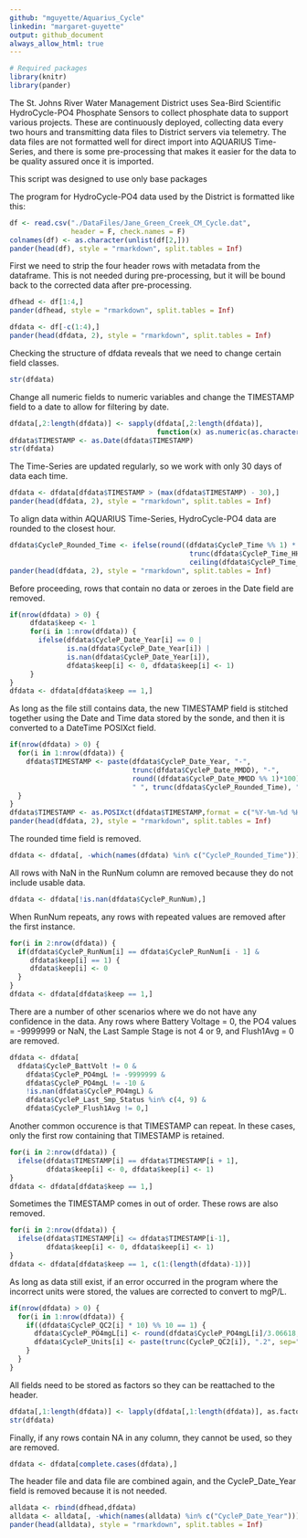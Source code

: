```yaml
---
github: "mguyette/Aquarius_Cycle"
linkedin: "margaret-guyette"
output: github_document
always_allow_html: true
---
```




```r
# Required packages
library(knitr)
library(pander)
```

The St. Johns River Water Management District uses Sea-Bird Scientific HydroCycle-PO4 Phosphate Sensors to collect phosphate data to support various projects.  These are continuously deployed, collecting data every two hours and transmitting data files to District servers via telemetry.  The data files are not formatted well for direct import into AQUARIUS Time-Series, and there is some pre-processing that makes it easier for the data to be quality assured once it is imported.

This script was designed to use only base packages

The program for HydroCycle-PO4 data used by the District is formatted like this: 
```r
df <- read.csv("./DataFiles/Jane_Green_Creek_CM_Cycle.dat",
               header = F, check.names = F)
colnames(df) <- as.character(unlist(df[2,]))
pander(head(df), style = "rmarkdown", split.tables = Inf)
```

First we need to strip the four header rows with metadata from the dataframe. This is not needed during pre-processing, but it will be bound back to the corrected data after pre-processing.
```r
dfhead <- df[1:4,]
pander(dfhead, style = "rmarkdown", split.tables = Inf)
```

```r
dfdata <- df[-c(1:4),]
pander(head(dfdata, 2), style = "rmarkdown", split.tables = Inf)
```

Checking the structure of dfdata reveals that we need to change certain field classes.
```r
str(dfdata)
```

Change all numeric fields to numeric variables and change the TIMESTAMP field to a date to allow for filtering by date.
```r
dfdata[,2:length(dfdata)] <- sapply(dfdata[,2:length(dfdata)],
                                    function(x) as.numeric(as.character(x)))
dfdata$TIMESTAMP <- as.Date(dfdata$TIMESTAMP)
str(dfdata)
```

The Time-Series are updated regularly, so we work with only 30 days of data each time.
```r
dfdata <- dfdata[dfdata$TIMESTAMP > (max(dfdata$TIMESTAMP) - 30),]
pander(head(dfdata, 2), style = "rmarkdown", split.tables = Inf)
```

To align data within AQUARIUS Time-Series, HydroCycle-PO4 data are rounded to the closest hour.
```r
dfdata$CycleP_Rounded_Time <- ifelse(round((dfdata$CycleP_Time %% 1) * 100) < 30,
                                            trunc(dfdata$CycleP_Time_HHMM),
                                            ceiling(dfdata$CycleP_Time_HHMM))
pander(head(dfdata, 2), style = "rmarkdown", split.tables = Inf)
```

Before proceeding, rows that contain no data or zeroes in the Date field are removed.
```r
if(nrow(dfdata) > 0) {
	 dfdata$keep <- 1
     for(i in 1:nrow(dfdata)) {
       ifelse(dfdata$CycleP_Date_Year[i] == 0 |
              is.na(dfdata$CycleP_Date_Year[i]) |
              is.nan(dfdata$CycleP_Date_Year[i]),
              dfdata$keep[i] <- 0, dfdata$keep[i] <- 1)
     }     
}
dfdata <- dfdata[dfdata$keep == 1,]
```

As long as the file still contains data, the new TIMESTAMP field is stitched together using the Date and Time data stored by the sonde, and then it is converted to a DateTime POSIXct field.
```r
if(nrow(dfdata) > 0) {
  for(i in 1:nrow(dfdata)) {
    dfdata$TIMESTAMP <- paste(dfdata$CycleP_Date_Year, "-", 
                              trunc(dfdata$CycleP_Date_MMDD), "-", 
                              round((dfdata$CycleP_Date_MMDD %% 1)*100),
                              " ", trunc(dfdata$CycleP_Rounded_Time), ":00", sep = "")
  }
}
dfdata$TIMESTAMP <- as.POSIXct(dfdata$TIMESTAMP,format = c("%Y-%m-%d %H:%M"), tz = "EST")
pander(head(dfdata, 2), style = "rmarkdown", split.tables = Inf)
```

The rounded time field is removed.
```r
dfdata <- dfdata[, -which(names(dfdata) %in% c("CycleP_Rounded_Time"))]
```

All rows with NaN in the RunNum column are removed because they do not include usable data.
```r
dfdata <- dfdata[!is.nan(dfdata$CycleP_RunNum),]
```

When RunNum repeats, any rows with repeated values are removed after the first instance.
```r
for(i in 2:nrow(dfdata)) {
  if(dfdata$CycleP_RunNum[i] == dfdata$CycleP_RunNum[i - 1] &
     dfdata$keep[i] == 1) {
     dfdata$keep[i] <- 0
  }
}
dfdata <- dfdata[dfdata$keep == 1,]
```
            
There are a number of other scenarios where we do not have any confidence in the data.  Any rows where Battery Voltage = 0, the PO4 values = -9999999 or NaN, the Last Sample Stage is not 4 or 9, and Flush1Avg = 0 are removed.  
```r
dfdata <- dfdata[
  dfdata$CycleP_BattVolt != 0 &
    dfdata$CycleP_PO4mgL != -9999999 &
    dfdata$CycleP_PO4mgL != -10 &  
    !is.nan(dfdata$CycleP_PO4mgL) &
    dfdata$CycleP_Last_Smp_Status %in% c(4, 9) &
    dfdata$CycleP_Flush1Avg != 0,]
```
            
Another common occurence is that TIMESTAMP can repeat.  In these cases, only the first row containing that TIMESTAMP is retained.
```r
for(i in 2:nrow(dfdata)) {
  ifelse(dfdata$TIMESTAMP[i] == dfdata$TIMESTAMP[i + 1],
         dfdata$keep[i] <- 0, dfdata$keep[i] <- 1)
}
dfdata <- dfdata[dfdata$keep == 1,]
```

Sometimes the TIMESTAMP comes in out of order.  These rows are also removed.
```r
for(i in 2:nrow(dfdata)) {
  ifelse(dfdata$TIMESTAMP[i] <= dfdata$TIMESTAMP[i-1],
         dfdata$keep[i] <- 0, dfdata$keep[i] <- 1)
}
dfdata <- dfdata[dfdata$keep == 1, c(1:(length(dfdata)-1))]
```

As long as data still exist, if an error occurred in the program where the incorrect units were stored, the values are corrected to convert to mgP/L.
```r
if(nrow(dfdata) > 0) {
  for(i in 1:nrow(dfdata)) {
    if((dfdata$CycleP_QC2[i] * 10) %% 10 == 1) {
      dfdata$CycleP_PO4mgL[i] <- round(dfdata$CycleP_PO4mgL[i]/3.06618,4)
      dfdata$CycleP_Units[i] <- paste(trunc(CycleP_QC2[i]), ".2", sep="")
    } 
  }
}
```

All fields need to be stored as factors so they can be reattached to the header.
```r
dfdata[,1:length(dfdata)] <- lapply(dfdata[,1:length(dfdata)], as.factor)
str(dfdata)
```

Finally, if any rows contain NA in any column, they cannot be used, so they are removed.
```r
dfdata <- dfdata[complete.cases(dfdata),]
```

The header file and data file are combined again, and the CycleP_Date_Year field is removed because it is not needed.
```r
alldata <- rbind(dfhead,dfdata)
alldata <- alldata[, -which(names(alldata) %in% c("CycleP_Date_Year"))]
pander(head(alldata), style = "rmarkdown", split.tables = Inf)
```
